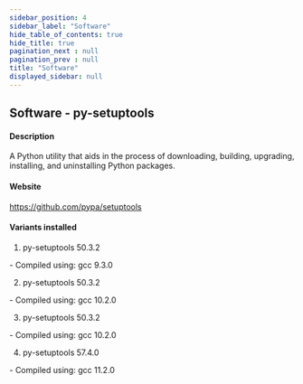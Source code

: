 ```yaml
---
sidebar_position: 4
sidebar_label: "Software"
hide_table_of_contents: true
hide_title: true
pagination_next : null
pagination_prev : null
title: "Software"
displayed_sidebar: null
---
```


## Software - py-setuptools


#### Description
A Python utility that aids in the process of downloading, building, upgrading, installing, and uninstalling Python packages.

#### Website
https://github.com/pypa/setuptools

#### Variants installed
1. py-setuptools 50.3.2
<div class="ul-circle">
    - Compiled using: gcc 9.3.0
</div>

2. py-setuptools 50.3.2
<div class="ul-circle">
    - Compiled using: gcc 10.2.0
</div>

3. py-setuptools 50.3.2
<div class="ul-circle">
    - Compiled using: gcc 10.2.0
</div>

4. py-setuptools 57.4.0
<div class="ul-circle">
    - Compiled using: gcc 11.2.0
</div>

